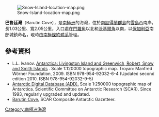 {{coord|62|48|10|S|61|30|30|W|display=title}}

[[Image:Snow-Island-location-map.png|thumb]]

'''巴魯廷灣'''（Barutin Cove），是[[南極洲|南極洲]]的海灣，位於[[南設得蘭群島|南設得蘭群島]]的[[雪島|雪島]]西南岸，長1.03公里、寬2.05公里，入口處在[[門羅角|門羅角]]以北和[[沃基爾角|沃基爾角]]以南，以[[保加利亞|保加利亞]]南部城鎮命名，現時由[[南極條約體系|南極條約體系]]管理。

==參考資料==
* L.L. Ivanov. [http://apcbg.org/image023.jpg Antarctica: Livingston Island and Greenwich, Robert, Snow and Smith Islands] {{Wayback|url=http://apcbg.org/image023.jpg |date=20080424075823 }}. Scale 1:120000 topographic map.  Troyan: Manfred Wörner Foundation, 2009.  ISBN 978-954-92032-6-4 (Updated second edition 2010.  ISBN 978-954-92032-9-5)
* [http://www.add.scar.org Antarctic Digital Database (ADD).] {{Wayback|url=http://www.add.scar.org/ |date=20170305000653 }} Scale 1:250000 topographic map of Antarctica. Scientific Committee on Antarctic Research (SCAR). Since 1993, regularly upgraded and updated.
* [https://data.aad.gov.au/aadc/gaz/scar/display_name.cfm?gaz_id=137490 Barutin Cove.] {{Wayback|url=https://data.aad.gov.au/aadc/gaz/scar/display_name.cfm?gaz_id=137490 |date=20170922100245 }} SCAR Composite Antarctic Gazetteer.

{{Antarctica-geo-stub}}
[[Category:南極洲海灣|Category:南極洲海灣]]